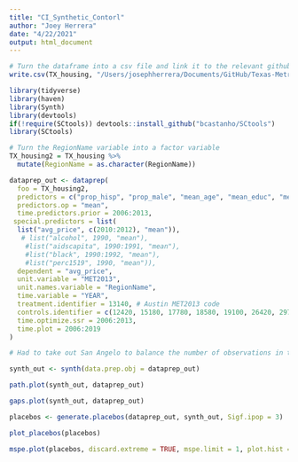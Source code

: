```yaml
---
title: "CI_Synthetic_Contorl"
author: "Joey Herrera"
date: "4/22/2021"
output: html_document
---
```


```r

# Turn the dataframe into a csv file and link it to the relevant github repository
write.csv(TX_housing, "/Users/josephherrera/Documents/GitHub/Texas-Metro-Housing-Prices/Data\\TX_housing")

library(tidyverse)
library(haven)
library(Synth)
library(devtools)
if(!require(SCtools)) devtools::install_github("bcastanho/SCtools")
library(SCtools)

# Turn the RegionName variable into a factor variable
TX_housing2 = TX_housing %>%
  mutate(RegionName = as.character(RegionName))

dataprep_out <- dataprep(
  foo = TX_housing2,
  predictors = c("prop_hisp", "prop_male", "mean_age", "mean_educ", "mean_INCTOT", "mean_FTOTINC"),
  predictors.op = "mean",
  time.predictors.prior = 2006:2013,
 special.predictors = list(
  list("avg_price", c(2010:2012), "mean")),
   # list("alcohol", 1990, "mean"),
    #list("aidscapita", 1990:1991, "mean"),
    #list("black", 1990:1992, "mean"),
    #list("perc1519", 1990, "mean")),
  dependent = "avg_price",
  unit.variable = "MET2013",
  unit.names.variable = "RegionName",
  time.variable = "YEAR",
  treatment.identifier = 13140, # Austin MET2013 code
  controls.identifier = c(12420, 15180, 17780, 18580, 19100, 26420, 29700,31180, 33260, 36220, 41700, 46340),
  time.optimize.ssr = 2006:2013,
  time.plot = 2006:2019
)

# Had to take out San Angelo to balance the number of observations in the pre and post treatment groups (41660)

synth_out <- synth(data.prep.obj = dataprep_out)

path.plot(synth_out, dataprep_out)
```



```r
gaps.plot(synth_out, dataprep_out)
```



```r
placebos <- generate.placebos(dataprep_out, synth_out, Sigf.ipop = 3)

plot_placebos(placebos)

mspe.plot(placebos, discard.extreme = TRUE, mspe.limit = 1, plot.hist = TRUE)
```

```r

```

